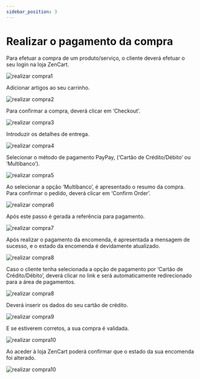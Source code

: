 ```yaml
---
sidebar_position: 3
---
```


# Realizar o pagamento da compra

Para efetuar a compra de um produto/serviço, o cliente deverá efetuar o seu login na loja ZenCart.

![realizar compra1](../../../_media/zencart-6.png)

Adicionar artigos ao seu carrinho.

![realizar compra2](../../../_media/zencart-7.png)

Para confirmar a compra, deverá clicar em ‘Checkout’.

![realizar compra3](../../../_media/zencart-8.png)

Introduzir os detalhes de entrega.

![realizar compra4](../../../_media/zencart-9.png)

Selecionar o método de pagamento PayPay, (‘Cartão de Crédito/Débito’ ou ‘Multibanco’).

![realizar compra5](../../../_media/zencart-10.png)

Ao selecionar a opção ‘Multibanco’, é apresentado o resumo da compra. Para confirmar o pedido, deverá clicar em ‘Confirm Order’.

![realizar compra6](../../../_media/zencart-11.png)

Após este passo é gerada a referência para pagamento.

![realizar compra7](../../../_media/zencart-12.png)

Após realizar o pagamento da encomenda, é apresentada a mensagem de sucesso, e o estado da encomenda é devidamente atualizado.

![realizar compra8](../../../_media/zencart-13.png)

Caso o cliente tenha selecionada a opção de pagamento por ‘Cartão de Crédito/Débito’, deverá clicar no link e será automaticamente redirecionado para a área de pagamentos.

![realizar compra8](../../../_media/zencart-14.png)

Deverá inserir os dados do seu cartão de crédito.

![realizar compra9](../../../_media/zencart-15.png)

E se estiverem corretos, a sua compra é validada.

![realizar compra10](../../../_media/zencart-16.png)

Ao aceder à loja ZenCart poderá confirmar que o estado da sua encomenda foi alterado.

![realizar compra10](../../../_media/zencart-17.png)

